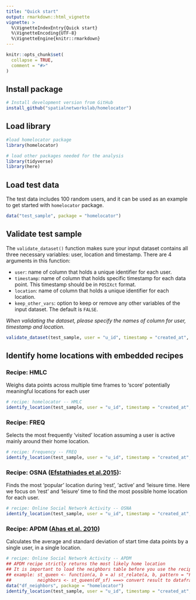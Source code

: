 ```yaml
---
title: "Quick start"
output: rmarkdown::html_vignette
vignette: >
  %\VignetteIndexEntry{Quick start}
  %\VignetteEncoding{UTF-8}
  %\VignetteEngine{knitr::rmarkdown}
---
```


```r
knitr::opts_chunk$set(
  collapse = TRUE,
  comment = "#>"
)
```



## Install package 

```r
# Install development version from GitHub
install_github("spatialnetworkslab/homelocator")
```


## Load library

```r
#load homelocator package 
library(homelocator)
```

```r
# load other packages needed for the analysis
library(tidyverse)
library(here)
```


## Load test data 
The test data includes 100 random users, and it can be used as an example to get started with `homelocator` package. 

```r
data("test_sample", package = "homelocator")
```

## Validate test sample 

The `validate_dataset()` function makes sure your input dataset contains all three necessary variables: user, location and timestamp. There are 4 arguments in this function: 

  - `user`: name of column that holds a unique identifier for each user.
  - `timestamp`: name of column that holds specific timestamp for each data point. This timestamp should be in `POSIXct` format.
  - `location`: name of column that holds a unique identifier for each location.
  - `keep_other_vars`: option to keep or remove any other variables of the input dataset. The default is `FALSE`.

_When validating the dataset, please specify the names of column for user, timestamp and location._

```r
validate_dataset(test_sample, user = "u_id", timestamp = "created_at", location = "grid_id", keep_other_vars = FALSE)
```

## Identify home locations with embedded recipes

### Recipe: HMLC

Weighs data points across multiple time frames to ‘score’ potentially meaningful locations for each user 

```r
# recipe: homelocator -- HMLC
identify_location(test_sample, user = "u_id", timestamp = "created_at", location = "grid_id", show_n_loc = 1, recipe = "HMLC")
```

### Recipe: FREQ

Selects the most frequently 'visited' location assuming a user is active mainly around their home location. 
  
```r
# recipe: Frequency -- FREQ
identify_location(test_sample, user = "u_id", timestamp = "created_at", location = "grid_id", show_n_loc = 1, recipe = "FREQ")
```

### Recipe: OSNA ([Efstathiades et al.2015](https://doi.org/10.1145/2808797.2808877)):

Finds the most 'popular' location during 'rest', 'active' and 'leisure time. Here we focus on 'rest' and 'leisure' time to find the most possible home location for each user. 

```r
# recipe: Online Social Network Activity -- OSNA
identify_location(test_sample, user = "u_id", timestamp = "created_at", location = "grid_id", show_n_loc = 1, recipe = "OSNA")
```

### Recipe: APDM ([Ahas et al. 2010](https://doi.org/10.1080/10630731003597306))

Calculates the average and standard deviation of start time data points by a single user, in a single location. 

```r
# recipe: Online Social Network Activity -- APDM
## APDM recipe strictly returns the most likely home location
## It is important to load the neighbors table before you use the recipe!!
## example: st_queen <- function(a, b = a) st_relate(a, b, pattern = "F***T****")
##          neighbors <- st_queen(df_sf) ===> convert result to dataframe 
data("df_neighbors", package = "homelocator")
identify_location(test_sample, user = "u_id", timestamp = "created_at", location = "grid_id", recipe = "APDM", keep_score = F)
```


